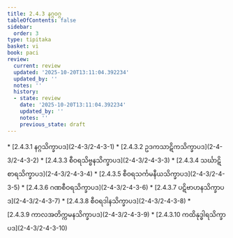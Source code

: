 ```yaml
---
title: 2.4.3 နဂ္ဂဝဂ္ဂ
tableOfContents: false
sidebar:
  order: 3
type: tipitaka
basket: vi
book: paci
review:
  current: review
  updated: '2025-10-20T13:11:04.392234'
  updated_by: ''
  notes: ''
  history:
  - state: review
    date: '2025-10-20T13:11:04.392234'
    updated_by: ''
    notes: ''
    previous_state: draft
---
```



<DynamicBreadcrumb />


<ReviewStatus review={frontmatter.review} showDetails={true} />

<HypothesisAnnotation frontmatter={frontmatter} />



<TableOfContents book="paci" section="2.4.3">
* [2.4.3.1 နဂ္ဂသိက္ခာပဒ](2-4-3/2-4-3-1)
* [2.4.3.2 ဥဒကသာဋိကသိက္ခာပဒ](2-4-3/2-4-3-2)
* [2.4.3.3 စီဝရသိဗ္ဗနသိက္ခာပဒ](2-4-3/2-4-3-3)
* [2.4.3.4 သင်္ဃာဋိစာရသိက္ခာပဒ](2-4-3/2-4-3-4)
* [2.4.3.5 စီဝရသင်္ကမနီယသိက္ခာပဒ](2-4-3/2-4-3-5)
* [2.4.3.6 ဂဏစီဝရသိက္ခာပဒ](2-4-3/2-4-3-6)
* [2.4.3.7 ပဋိဗာဟနသိက္ခာပဒ](2-4-3/2-4-3-7)
* [2.4.3.8 စီဝရဒါနသိက္ခာပဒ](2-4-3/2-4-3-8)
* [2.4.3.9 ကာလအတိက္ကမနသိက္ခာပဒ](2-4-3/2-4-3-9)
* [2.4.3.10 ကထိနုဒ္ဓါရသိက္ခာပဒ](2-4-3/2-4-3-10)
</TableOfContents>